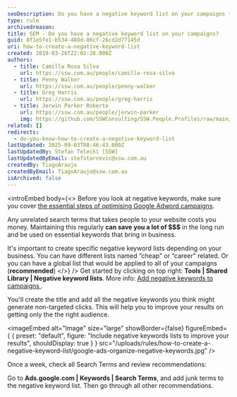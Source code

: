 ```yaml
---
seoDescription: Do you have a negative keyword list on your campaigns to prevent wasting money on irrelevant search terms?
type: rule
archivedreason:
title: SEM - Do you have a negative keyword list on your campaigns?
guid: 8f1e5fe1-b534-488d-86cf-26cd2d77145d
uri: how-to-create-a-negative-keyword-list
created: 2019-03-26T22:02:28.000Z
authors:
  - title: Camilla Rosa Silva
    url: https://ssw.com.au/people/camilla-rosa-silva
  - title: Penny Walker
    url: https://ssw.com.au/people/penny-walker
  - title: Greg Harris
    url: https://ssw.com.au/people/greg-harris
  - title: Jerwin Parker Roberto
    url: https://ssw.com.au/people/jerwin-parker
    img: https://github.com/SSWConsulting/SSW.People.Profiles/raw/main/Jerwin-Parker/Images/Jerwin-Parker-Profile.jpg
related: []
redirects:
  - do-you-know-how-to-create-a-negative-keyword-list
lastUpdated: 2025-09-03T08:46:43.000Z
lastUpdatedBy: Stefan Telecki [SSW]
lastUpdatedByEmail: stefstarcevic@ssw.com.au
createdBy: TiagoAraujo
createdByEmail: TiagoAraujo@ssw.com.au
isArchived: false
---
```


<introEmbed
  body={<>
Before you look at negative keywords, make sure you cover [the essential steps of optimising Google Adword campaigns](/how-to-optimize-google-ads-campaigns).

Any unrelated search terms that takes people to your website costs you money. Maintaining this regularly **can save you a lot of $$$** in the long run and be used on essential keywords that bring in business.

It's important to create specific negative keyword lists depending on your business. You can have different lists named “cheap" or “career" related. Or you can have a global list that would be applied to all of your campaigns (**recommended**)
  </>}
/>
Get started by clicking on top right: **Tools | Shared Library | Negative keyword lists**. More info: [Add negative keywords to campaigns
](https://support.google.com/google-ads/answer/7102995).

You'll create the title and add all the negative keywords you think might generate non-targeted clicks. This will help you to improve your results on getting only the the right audience.


<imageEmbed
  alt="Image"
  size="large"
  showBorder={false}
  figureEmbed={ {
    preset: "default",
    figure: "Include negative keywords lists to improve your results",
    shouldDisplay: true
  } }
  src="/uploads/rules/how-to-create-a-negative-keyword-list/google-ads-organize-negative-keywords.jpg"
/>

Once a week, check all Search Terms and review recommendations:

Go to **Ads.google.com | Keywords | Search Terms**, and add junk terms to the negative keyword list. Then go through all other recommendations.
